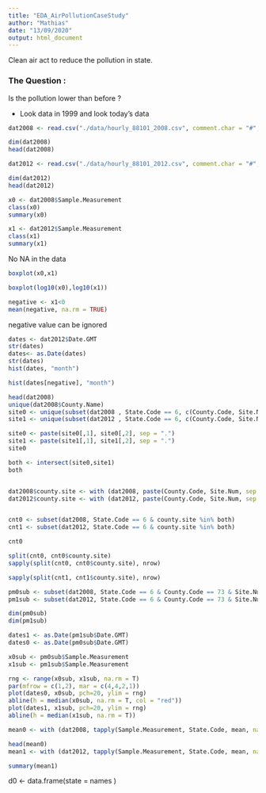 ```yaml
---
title: "EDA_AirPollutionCaseStudy"
author: "Mathias"
date: "13/09/2020"
output: html_document
---
```


Clean air act to reduce the pollution in state.

### The Question :
Is the pollution lower than before ?

- Look data in 1999 and look today's data


```r
dat2008 <- read.csv("./data/hourly_88101_2008.csv", comment.char = "#", header = TRUE, sep = ",", na.strings = "") 

dim(dat2008)
head(dat2008)

```
```r
dat2012 <- read.csv("./data/hourly_88101_2012.csv", comment.char = "#", header = TRUE, sep = ",", na.strings = "") 

dim(dat2012)
head(dat2012)
```


```r
x0 <- dat2008$Sample.Measurement
class(x0)
summary(x0)

```

```r
x1 <- dat2012$Sample.Measurement
class(x1)
summary(x1)
```
No NA in the data

```r

boxplot(x0,x1)
```
```r
boxplot(log10(x0),log10(x1))
```
```r
negative <- x1<0
mean(negative, na.rm = TRUE)
```
negative value can be ignored

```r
dates <- dat2012$Date.GMT
str(dates)
dates<- as.Date(dates)
str(dates)
hist(dates, "month")
```




```r
hist(dates[negative], "month")
```
```r
head(dat2008)
unique(dat2008$County.Name)
site0 <- unique(subset(dat2008 , State.Code == 6, c(County.Code, Site.Num)))
site1 <- unique(subset(dat2012 , State.Code == 6, c(County.Code, Site.Num)))
```

```r
site0 <- paste(site0[,1], site0[,2], sep = ".")
site1 <- paste(site1[,1], site1[,2], sep = ".")
site0

both <- intersect(site0,site1)
both


dat2008$county.site <- with (dat2008, paste(County.Code, Site.Num, sep = "."))
dat2012$county.site <- with (dat2012, paste(County.Code, Site.Num, sep = "."))


cnt0 <- subset(dat2008, State.Code == 6 & county.site %in% both)
cnt1 <- subset(dat2012, State.Code == 6 & county.site %in% both)

cnt0
```
```r
split(cnt0, cnt0$county.site)
sapply(split(cnt0, cnt0$county.site), nrow)
```
```r
sapply(split(cnt1, cnt1$county.site), nrow)
```
```r
pm0sub <- subset(dat2008, State.Code == 6 & County.Code == 73 & Site.Num == 1201 )
pm1sub <- subset(dat2012, State.Code == 6 & County.Code == 73 & Site.Num == 1201 )

dim(pm0sub)
dim(pm1sub)

```
```r
dates1 <- as.Date(pm1sub$Date.GMT)
dates0 <- as.Date(pm0sub$Date.GMT)

x0sub <- pm0sub$Sample.Measurement
x1sub <- pm1sub$Sample.Measurement
```

```r
rng <- range(x0sub, x1sub, na.rm = T)
par(mfrow = c(1,2), mar = c(4,4,2,1))
plot(dates0, x0sub, pch=20, ylim = rng)
abline(h = median(x0sub, na.rm = T, col = "red"))
plot(dates1, x1sub, pch=20, ylim = rng)
abline(h = median(x1sub, na.rm = T))
```
```r


mean0 <- with (dat2008, tapply(Sample.Measurement, State.Code, mean, na.rm = T))

head(mean0)
mean1 <- with (dat2012, tapply(Sample.Measurement, State.Code, mean, na.rm = T))

summary(mean1)
```
d0 <- data.frame(state = names  )
